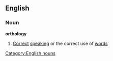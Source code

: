 ==English==
===Noun===
'''orthology'''
#[[Correct]] [[speaking]] or the correct use of [[word]]s
[[Category:English nouns]]